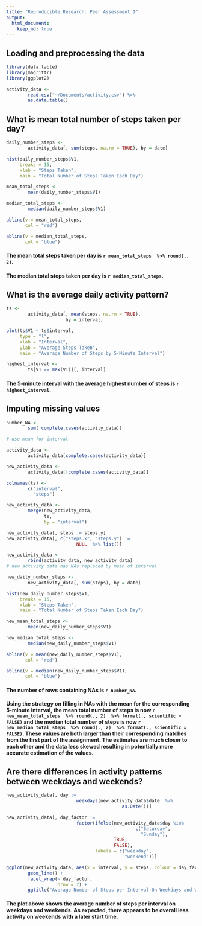 ```yaml
---
title: "Reproducible Research: Peer Assessment 1"
output: 
  html_document:
    keep_md: true
---
```


## Loading and preprocessing the data
```r
library(data.table)
library(magrittr)
library(ggplot2)

activity_data <- 
        read.csv("~/Documents/activity.csv") %>%
        as.data.table()
```

## What is mean total number of steps taken per day?

```r

daily_number_steps <- 
        activity_data[, sum(steps, na.rm = TRUE), by = date]

hist(daily_number_steps$V1, 
     breaks = 15, 
     xlab = "Steps Taken", 
     main = "Total Number of Steps Taken Each Day")

mean_total_steps <- 
        mean(daily_number_steps$V1)

median_total_steps <-
        median(daily_number_steps$V1)

abline(v = mean_total_steps, 
       col = "red")

abline(v = median_total_steps, 
       col = "blue")
```

#### The mean total steps taken per day is `r mean_total_steps  %>% round(., 2)`.
#### The median total steps taken per day is `r median_total_steps`.

## What is the average daily activity pattern?
```r
ts <- 
        activity_data[, mean(steps, na.rm = TRUE), 
                      by = interval]

plot(ts$V1 ~ ts$interval,
     type = "l", 
     xlab = "Interval", 
     ylab = "Average Steps Taken",
     main = "Average Number of Steps by 5-Minute Interval")

highest_interval <-
        ts[V1 == max(V1)][, interval]
```

#### The 5-minute interval with the average highest number of steps is `r highest_interval`.

## Imputing missing values
```r
number_NA <- 
        sum(!complete.cases(activity_data))

# use mean for interval

activity_data <- 
        activity_data[complete.cases(activity_data)]

new_activity_data <- 
        activity_data[!complete.cases(activity_data)]

colnames(ts) <- 
        c("interval",
          "steps")

new_activity_data <- 
        merge(new_activity_data, 
              ts, 
              by = "interval")

new_activity_data[, steps := steps.y]
new_activity_data[, c("steps.x", "steps.y") := 
                          NULL  %>% list()]

new_activity_data <- 
        rbind(activity_data, new_activity_data)
# new activity data has NAs replaced by mean of interval

new_daily_number_steps <- 
        new_activity_data[, sum(steps), by = date]

hist(new_daily_number_steps$V1, 
     breaks = 15, 
     xlab = "Steps Taken", 
     main = "Total Number of Steps Taken Each Day")

new_mean_total_steps <-
        mean(new_daily_number_steps$V1)

new_median_total_steps <- 
        median(new_daily_number_steps$V1)

abline(v = mean(new_daily_number_steps$V1), 
       col = "red")

abline(v = median(new_daily_number_steps$V1), 
       col = "blue")
```

#### The number of rows containing NAs is `r number_NA`. 

#### Using the strategy on filling in NAs with the mean for the corresponding 5-minute interval, the mean total number of steps is now `r new_mean_total_steps  %>% round(., 2)  %>% format(., scientific = FALSE)` and the median total number of steps is now `r new_median_total_steps  %>% round(., 2)  %>% format(., scientific = FALSE)`. These values are both larger than their corresponding matches from the first part of the assignment. The estimates are much closer to each other and the data less skewed resulting in potentially more accurate estimation of the values.

## Are there differences in activity patterns between weekdays and weekends?

```r
new_activity_data[, day := 
                          weekdays(new_activity_data$date  %>% 
                                           as.Date())]

new_activity_data[, day_factor :=
                          factor(ifelse(new_activity_data$day %in% 
                                                c("Saturday", 
                                                  "Sunday"),
                                        TRUE, 
                                        FALSE), 
                                 labels = c("weekday", 
                                            "weekend"))]

ggplot(new_activity_data, aes(x = interval, y = steps, colour = day_factor)) + 
        geom_line() + 
        facet_wrap(~ day_factor, 
                   nrow = 2) +
        ggtitle("Average Number of Steps per Interval On Weekdays and Weekends")

```

#### The plot above shows the average number of steps per interval on weekdays and weekends. As expected, there appears to be overall less activity on weekends with a later start time.